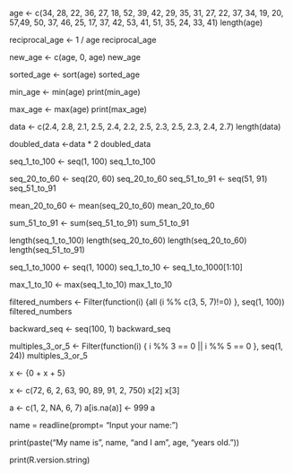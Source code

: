 age <- c(34, 28, 22, 36, 27, 18, 52, 39, 42, 29, 35, 31, 27, 22, 37, 34, 19, 20, 57,49, 50, 37, 46, 25, 17, 37, 42, 53, 41, 51, 35, 24, 33, 41)
length(age)

reciprocal_age <- 1 / age
reciprocal_age

new_age <- c(age, 0, age)
new_age

sorted_age <- sort(age)
sorted_age

min_age <- min(age)
print(min_age)

max_age <- max(age)
print(max_age)

data <- c(2.4, 2.8, 2.1, 2.5, 2.4, 2.2, 2.5, 2.3, 2.5, 2.3, 2.4, 2.7)
length(data)

doubled_data <-data * 2
doubled_data

seq_1_to_100 <- seq(1, 100)
seq_1_to_100

seq_20_to_60 <- seq(20, 60)
seq_20_to_60
seq_51_to_91 <- seq(51, 91)
seq_51_to_91

mean_20_to_60 <- mean(seq_20_to_60)
mean_20_to_60

sum_51_to_91 <- sum(seq_51_to_91)
sum_51_to_91

length(seq_1_to_100)
length(seq_20_to_60)
length(seq_20_to_60)
length(seq_51_to_91)

seq_1_to_1000 <- seq(1, 1000)
seq_1_to_10 <- seq_1_to_1000[1:10]

max_1_to_10 <- max(seq_1_to_10)
max_1_to_10

filtered_numbers <- Filter(function(i) {all (i %% c(3, 5, 7)!=0) }, seq(1, 100))
filtered_numbers

backward_seq <- seq(100, 1)
backward_seq

multiples_3_or_5 <- Filter(function(i) { i %% 3 == 0 || i %% 5 == 0 }, seq(1, 24))
multiples_3_or_5

x <- {0 + x + 5}

x <- c(72, 6, 2, 63, 90, 89, 91, 2, 750)
x[2]
x[3]

a <- c(1, 2, NA, 6, 7)
a[is.na(a)] <- 999
a

name = readline(prompt= "Input your name:")



print(paste("My name is", name, "and I am", age, "years old."))

print(R.version.string)
